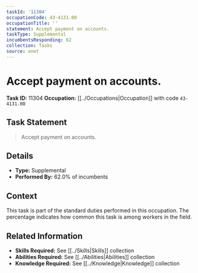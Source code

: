 ```yaml
---
taskId: '11304'
occupationCode: 43-4131.00
occupationTitle: ''
statement: Accept payment on accounts.
taskType: Supplemental
incumbentsResponding: 62
collection: Tasks
source: onet
---
```

# Accept payment on accounts.

**Task ID:** 11304
**Occupation:** [[../Occupations|Occupation]] with code `43-4131.00`

## Task Statement

> Accept payment on accounts.

## Details

- **Type:** Supplemental
- **Performed By:** 62.0% of incumbents

## Context

This task is part of the standard duties performed in this occupation. The percentage indicates how common this task is among workers in the field.

## Related Information

- **Skills Required:** See [[../Skills|Skills]] collection
- **Abilities Required:** See [[../Abilities|Abilities]] collection
- **Knowledge Required:** See [[../Knowledge|Knowledge]] collection
